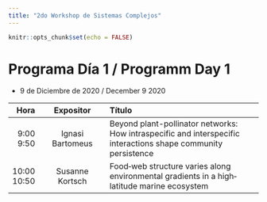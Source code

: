 ```yaml
---
title: "2do Workshop de Sistemas Complejos"
---
```


```r
knitr::opts_chunk$set(echo = FALSE)
```


# Programa Día 1 / Programm Day 1  

* 9 de Diciembre de 2020 / December 9 2020



--------------------------------------------------------------------------------------------
   Hora     Expositor             Título
 
------- ------------------------  ----------------------------------------------------------
 9:00       Ignasi Bartomeus      Beyond plant-pollinator networks: How intraspecific 
 9:50                             and interspecific interactions shape community persistence

10:00       Susanne Kortsch       Food‐web structure varies along environmental gradients in 
10:50                                  a high‐latitude marine ecosystem
-------------------------------------------------------------------------------------------- 